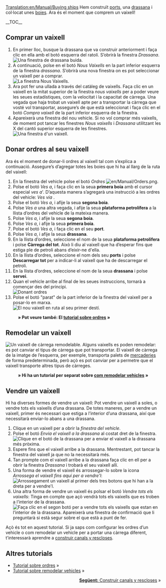 [[Translation:en/Manual/Buying ships]]
{{ca/Manual/Tutorial}}
Hem construït [[ca/Construir ports|ports]], una [[ca/Manual/Construir drassanes|drassana]] i col·locat unes [[ca/Manual/Col·locar boies|boies]]. Ara és el moment que comprem un vaixell!

__TOC__
==Comprar un vaixell==
# En primer lloc, busque la drassana que va construir anteriorment i faça clic en ella amb el botó esquerra del ratolí. S’obrirà la finestra ''Drassana''.<br/>[[File:ca/Manual/Buying-ships-1.png|none|frame|Una finestra de drassana buida.]]
# A continuació, polse en el botó ''Nous Vaixells'' en la part inferior esquerra de la finestra ''drassana''. S’obrirà una nova finestra on es pot seleccionar un vaixell per a comprar.<br/>[[File:ca/Manual/Buying-ships-2.png|none|frame|La finestra Nous Vaixells.]]
# Ara pot fer una ullada a través del catàleg de vaixells. Faça clic en un vaixell en la mitat superior de la finestra ''nous vaixells'' per a poder veure les seues estadístiques, com la velocitat i la capacitat de càrrega. Una vegada que haja trobat un vaixell apte per a transportar la càrrega que vosté vol transportar, assegure’s de que està seleccionat i faça clic en el botó ''Compra vaixell'' de la part inferior esquerra de la finestra.
# Apareixerà una finestra del nou vehicle. Si no vol comprar més vaixells, de moment pot tancar les finestres ''Nous vaixells'' i ''Drassana'' utilitzant les X del cantó superior esquerra de les finestres.<br/>[[File:ca/Manual/Buying-ships-3.png|none|frame|Una finestra d'un vaixell.]]

==Donar ordres al seu vaixell==
Ara és el moment de donar-li ordres al vaixell tal com s’explica a continuació. Assegure’s d’agregar totes les boies que hi ha al llarg de la ruta del vaixell:
#En la finestra del vehicle polse el botó ''Ordres'' [[File:en/Manual/Orders.png]].
#Polse el botó ''Ves a'', i faça clic en la seua '''primera boia''' amb el cursor especial ''ves a'''. D’aquesta manera s’agregarà una instrucció a les ordres del vehicle: ''Ves via <nom de la primera boia>''.
#Polse el botó ''Ves a'', i afije la seua '''segona boia'''.
#Polse ''Ves a'' una altra vegada, i afije la seua '''plataforma petrolífera''' a la llista d’ordres del vehicle de la mateixa manera.
#Polse ''Ves a'', i afije la seua '''segona boia'''.
#Polse ''Ves a'', i afije la seua '''primera boia'''.
#Polse el botó ''Ves a'', i faça clic en el seu '''port'''.
#Polse ''Ves a'', i afije la seua '''drassana'''.
#En la llista d’ordres, seleccione el nom de la seua '''plataforma petrolífera''' i polse '''Càrrega del tot'''.  Això li diu al vaixell que ha d’esperar fins que estiga ple de petroli abans d’eixir-ne d'ella.
#En la llista d’ordres, seleccione el nom dels seu '''ports''' i polse '''Descarregar tot''' per a indicar-li al vaixell que ha de descarregar el petroli.
#En la llista d’ordres, seleccione el nom de la seua '''drassana''' i polse '''servei'''.
#Quan el vehicle arribe al final de les seues instruccions, tornarà a començar des del principi.<br/>[[File:ca/Manual/Buying-ships-orders.png|frame|none|Donant ordres]]
#Polse el botó "parat" de la part inferior de la finestra del vaixell per a posar-lo en marxa.<br/>[[File:ca/Manual/Buying-ships-4.png|frame|none|El nou vaixell en ruta al seu primer destí.]]
:'''&raquo; Pot veure també: El [[ca/Manual/Ordres|tutorial sobre ordres]] &raquo;'''

==Remodelar un vaixell==
[[File:ca/Manual/Buying-ships-5.png|left|frame|Un vaixell de càrrega remodelable.]]
Alguns vaixells es poden remodelar: es pot canviar el tipus de càrrega que pot transportar. El vaixell de càrrega de la imatge de l’esquerra, per exemple, transporta palets de [[ca/Mercaceries|mercaderies]] de forma predeterminada, però açò es pot canviar per a permetre que el vaixell transporte altres tipus de càrreges.
:'''&raquo; Hi ha un tutorial per separat sobre [[ca/Manual/Remodelar vehicles|com remodelar vehicles]] &raquo;'''
{{en/-}}
==Vendre un vaixell==
Hi ha diverses formes de vendre un vaixell: Pot vendre un vaixell a soles, o vendre tots els vaixells d’una drassana. De totes maneres, per a vendre un vaixell, primer és necessari que estiga a l’interior d’una drassana, així que necessitarà enviar-lo abans a una drassana.

# Clique en un vaixell per a obrir la ''finestra del vehicle''.
# Polse el botó ''Envia el vaixell a la drassana'' al costat dret de la finestra.<br/>[[File:ca/Manual/Buying-ships-6.png|none|frame|Clique en el botó de la drassana per a enviar el vaixell a la drassana més pròxima.]]
# Espere fins que el vaixell arribe a la drassana. Mentrestant, pot tancar la finestra del vaixell ja que no la necessitarà més.
# Tan prompte com el vaixell arribe a la drassana faça clic en ell per a obrir la finestra ''Drassana'' i trobarà el seu vaixell allí.
# Una forma de vendre el vaixell és arrossegar-lo sobre la icona ''Arrossega el vaixell fins aquí per a vendre'l'':[[File:ca/Manual/Buying-ships-7.png|none|frame|Arrossegament un vaixell al primer dels tres botons que hi han a la dreta per a vendre'l.]]
# Una altra forma de vendre un vaixell és polsar el botó ''Vendre tots els vaixells'': Tinga en compte que açò vendrà tots els vaixells que es troben a l’interior de la drassana.<br/>[[File:ca/Manual/Buying-ships-8.png|none|frame|Faça clic en el segon botó per a vendre tots els vaixells que estan en l’interior de la drassana. Apareixerà una finestra de confirmació que li preguntarà si està segur sobre el que està a punt de fer.]]

Açò és tot en aquest tutorial. Si ja saps com configurar les ordres d’un vehicle o com remodelar un vehicle per a portar una càrrega diferent, t’interessarà aprendre a [[ca/Manual/Construir canals|construir canals y rescloses]].

==Altres tutorials==
*[[ca/Manual/Ordres|Tutorial sobre ordres]] &raquo;
*[[ca/Manual/Remodelar vehicles|Tutorial sobre remodelar vehicles]] &raquo;

<span style="float: right">[[ca/Manual/Construir canals|'''Següent:''' Construir canals y rescloses]] &raquo;</span>